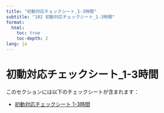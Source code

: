 ```yaml
---
title: "初動対応チェックシート_1-3時間"
subtitle: "102 初動対応チェックシート_1-3時間"
format: 
  html:
    toc: true
    toc-depth: 2
lang: ja
---
```


# 初動対応チェックシート_1-3時間

このセクションには以下のチェックシートが含まれます：

- [初動対応チェックシート 1-3時間](初動対応チェックシート_1-3時間.qmd)
